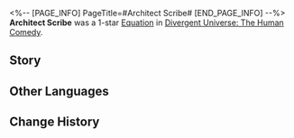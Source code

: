 <%-- [PAGE_INFO]
PageTitle=#Architect Scribe#
[END_PAGE_INFO] --%>
{{Removed|Equation}}
{{Equation Infobox
|period   = The Human Comedy
|rarity   = 1
|path1    = Preservation*3
|path2    = Remembrance*2
|effect   = If a character attacks and inflicts Freeze on an enemy target, then all allies gain a Shield equal to {{Color|h|25%}} of their respective Max HP, lasting for {{Color|h|3}} turn(s). Every enemy target Frozen during this attack will increase the obtained Shield Effect by {{Color|h|5%}} of their respective Max HP.
|mentions = The Architects
}}
'''Architect Scribe''' was a 1-star [[Divergent Universe: The Human Comedy/Equatoins|Equation]] in [[Divergent Universe: The Human Comedy]].

==Story==
{{Description|You catch the scent of book pages. "May the flowers in Alpani never wilt." That's your mother reciting one of Adrian's fables to you. The Architects lifted their silver shields high to defend the land, crushing the sins of the flames of Antimatter.<br /><br />But where have they gone? A flower blossoms deep in your brain, wherein you traverse the desolate city of Trodar, brave through the trenches in Sybilch, and climb the ruins of the war. In Alpani, they are in full bloom, nourished by forgetfulness.<br /><br />You pick up a blood-stained medal and record a stranger's name. The perished warriors are engraved in stones, and their shattered armor is sent back to their faraway homeland by boat. Then, you move on to the next world, following the footsteps of the Architects to uncover another legend.}}
<!--
==Gameplay Notes==
* 
-->
==Other Languages==
{{Other Languages
|en   = Architect Scribe
|zhs  = 筑城史官
|zht  = 築城史官
|ja   = {{Rubi|建創史官|けんそうしかん}}
|ko   = 축성 사관
|es   = Escriba arquitect{{MC|f=a|m=o}}
|fr   = Archiviste architecte
|ru   = Писарь-Архитектор
|th   = บันทึกประวัติศาสตร์ของผู้สร้าง
|vi   = Quan Sử Học Kiến Tạo
|de   = Architektenhistoriker
|id   = Architect Scribe
|pt   = Escrivão Arquiteto
}}

==Change History==
{{Change History|2.3}}